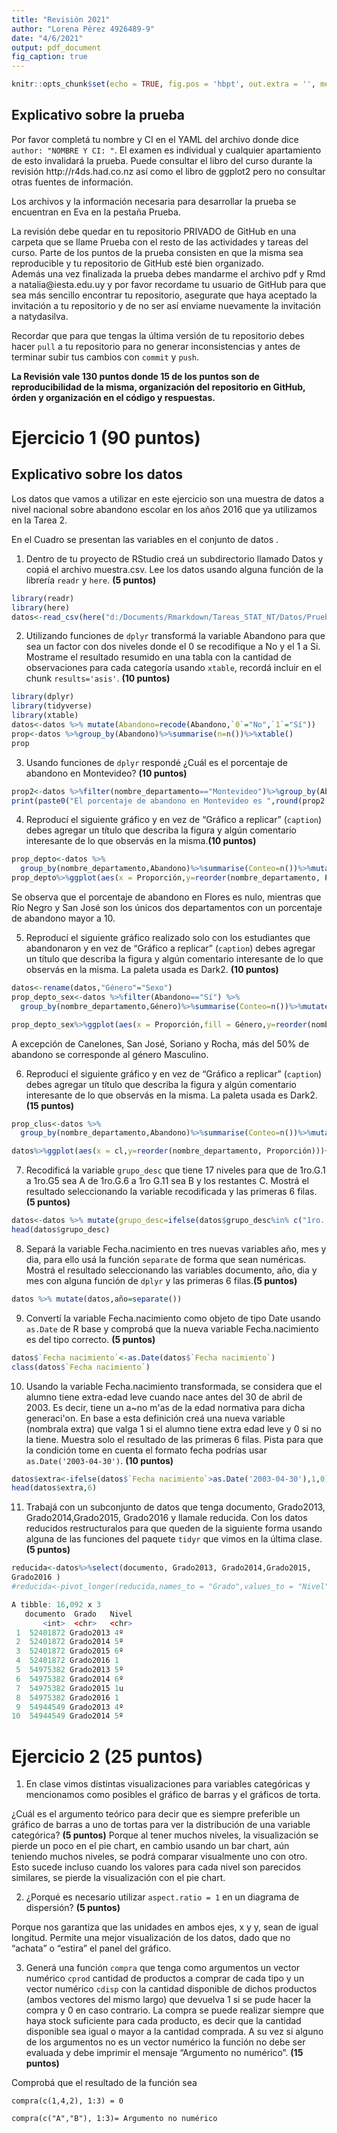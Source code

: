 ```yaml
---
title: "Revisión 2021"
author: "Lorena Pérez 4926489-9"
date: "4/6/2021"
output: pdf_document
fig_caption: true
---
```


```r
knitr::opts_chunk$set(echo = TRUE, fig.pos = 'hbpt', out.extra = '', message = FALSE, warning = FALSE)
```

## Explicativo sobre la prueba

Por favor completá tu nombre y CI en el YAML del archivo donde dice `author: "NOMBRE Y CI: "`.
El examen es individual y cualquier apartamiento de esto invalidará la prueba. Puede consultar el libro del curso durante la revisión http://r4ds.had.co.nz así como el libro de ggplot2 pero no consultar otras fuentes de información.

Los archivos y la información necesaria para desarrollar la prueba se encuentran en Eva en la pestaña Prueba.

La revisión debe quedar en tu repositorio PRIVADO de GitHub en una carpeta que se llame Prueba con el resto de las actividades y tareas del curso.  Parte de los puntos de la prueba consisten en que la misma sea reproducible y tu repositorio de GitHub esté bien organizado.  
Además una vez finalizada la prueba debes mandarme el archivo pdf y Rmd a natalia@iesta.edu.uy  y por favor recordame tu usuario de GitHub para que sea más sencillo encontrar tu repositorio, asegurate que haya aceptado la invitación a tu repositorio y de no ser así enviame nuevamente la invitación a natydasilva.

Recordar que para que tengas la última versión de tu repositorio debes hacer `pull` a tu repositorio para no generar inconsistencias y antes de terminar subir tus cambios con `commit` y `push`.

**La Revisión vale 130 puntos  donde 15 de los puntos son de reproducibilidad de la misma, organización del repositorio en GitHub, órden y organización en el código y respuestas.**


# Ejercicio 1 (90 puntos)

## Explicativo sobre los datos

Los datos que vamos a utilizar en este ejercicio son una muestra de datos a nivel nacional sobre abandono escolar en los años 2016 que ya utilizamos en la Tarea 2.

\begin{table}[hbpt]
	\centering
	\caption{Variables en \label{tab:VAR} \textbf{muestra.csv}}
	\vspace{0.5cm}
	\begin{tabular}{|l|l|}
		\hline
	\textbf{Variable} &  \textbf{Descripción}  \\
		\hline
		documento & Cédula de Identidad del alumno  \\
		\hline
		nro\_doc\_centro\_educ & Liceo que concurre el alumno en 2016  \\
		\hline
		nombre\_departamento & Nombre del Departamento del centro educativo \\
		\hline
		grupo\_desc & Grupo del alumno en 2016 \\
		\hline
		coberturaT & Cobertura en el primer semestre de 2016  \\
		\hline
		Centro\_Grupo & Liceo y grupo del alumno en 2016 \\
		\hline
		cl    & Cluster - contexto sociocultural del liceo en 1016  \\
		\hline
		Grado\_2016\_UE & Grado del alumno en el 2016 según UE  \\
		\hline
		Grado2013 & Grado del alumno en 2013 según CRM  \\
		\hline
		Grado2014 & Grado del alumno en 2014 según CRM  \\
		\hline
		Grado2015 & Grado del alumno en 2015 según CRM \\
		\hline
		Grado 2016 & Grado del alumno en 2016 según CRM \\
		\hline
		Sexo  & Sexo del alumno \\
		\hline
		Fecha.nacimiento & Fecha de nacimiento del alumno \\
		\hline
		Grupo\_UE\_2017 & Grupo del alumno en 2017 \\
		\hline
		inasistencias & cantidad de inasistencias en el primer semestre de 2016\\
		\hline
		asistencias & cantidad de asistencias en el primer semestre de 2016  \\
		\hline
	\end{tabular}
\end{table}

En el Cuadro \ref{tab:VAR} se presentan las variables en el conjunto de datos \textbf{muestra.csv}.

\newpage 

1. Dentro de tu proyecto de RStudio creá un subdirectorio llamado Datos y copiá el archivo muestra.csv. Lee los datos usando alguna función de la librería `readr` y `here`. **(5 puntos)**

```r
library(readr)
library(here)
datos<-read_csv(here("d:/Documents/Rmarkdown/Tareas_STAT_NT/Datos/Prueba", "muestra.csv"))
```

2. Utilizando funciones de `dplyr` transformá la variable Abandono para que sea un factor con dos niveles donde el 0 se recodifique a No y el 1 a Si. Mostrame el resultado resumido en una tabla con la cantidad de observaciones para cada categoría usando `xtable`, recordá incluir en el chunk `results='asis'`. **(10 puntos)**

```r
library(dplyr)
library(tidyverse)
library(xtable)
datos<-datos %>% mutate(Abandono=recode(Abandono,`0`="No",`1`="Sí"))
prop<-datos %>%group_by(Abandono)%>%summarise(n=n())%>%xtable()
prop
```


3. Usando funciones de `dplyr` respondé ¿Cuál es el porcentaje de abandono en Montevideo? **(10 puntos)**

```r
prop2<-datos %>%filter(nombre_departamento=="Montevideo")%>%group_by(Abandono)%>%summarise(proporcion=(n()/nrow(datos))*100)%>%xtable()
print(paste0("El porcentaje de abandono en Montevideo es ",round(prop2[2,2],2),"%"))
```

4. Reproducí el siguiente gráfico y en vez de "Gráfico a replicar" (`caption`) debes agregar un título que describa la figura y algún comentario interesante de lo que observás en la misma.**(10 puntos) **


```r
prop_depto<-datos %>%
  group_by(nombre_departamento,Abandono)%>%summarise(Conteo=n())%>%mutate(Proporción=round(Conteo/sum(Conteo),3)*100)%>%filter(Abandono=="Sí")%>%xtable()
prop_depto%>%ggplot(aes(x = Proporción,y=reorder(nombre_departamento, Proporción)))+geom_point()+theme(aspect.ratio = 1)+labs(x = "Proporción", y = "Departamentos")
```

Se observa que el porcentaje de abandono en Flores es nulo, mientras que Río Negro y San José son los únicos dos departamentos con un porcentaje de abandono mayor a 10.

5.  Reproducí el siguiente gráfico realizado solo con los estudiantes que abandonaron y en vez de "Gráfico a replicar" (`caption`) debes agregar un título que describa la figura y algún comentario interesante de lo que observás en la misma. La paleta usada es Dark2. **(10 puntos)**

```r
datos<-rename(datos,"Género"="Sexo")
prop_depto_sex<-datos %>%filter(Abandono=="Sí") %>%
  group_by(nombre_departamento,Género)%>%summarise(Conteo=n())%>%mutate(Proporción=round(Conteo/sum(Conteo),3))%>%xtable()

prop_depto_sex%>%ggplot(aes(x = Proporción,fill = Género,y=reorder(nombre_departamento, -Proporción)))+geom_bar(position="stack",stat="identity")+scale_fill_brewer(palette="Dark2")+ labs(x = "Proporción", y = "Departamentos")+theme(legend.position = "bottom")

```

A excepción de Canelones, San José, Soriano y Rocha, más del 50% de abandono se corresponde al género Masculino. 

\newpage

6. Reproducí el siguiente gráfico y en vez de "Gráfico a replicar" (`caption`) debes agregar un título que describa la figura y algún comentario interesante de lo que observás en la misma. La paleta usada es Dark2.**(15 puntos)**

```r

prop_clus<-datos %>%
  group_by(nombre_departamento,Abandono)%>%summarise(Conteo=n())%>%mutate(Proporción=round(Conteo/sum(Conteo),3)*100)%>%filter(Abandono=="Sí")%>%xtable()

datos%>%ggplot(aes(x = cl,y=reorder(nombre_departamento, Proporción)))+geom_point()+theme(aspect.ratio = 1)+labs(x = "Proporción", y = "Departamentos")
```


\newpage

7. Recodificá la variable `grupo_desc` que tiene 17 niveles para que de 1ro.G.1 a 1ro.G5 sea A de 1ro.G.6 a 1ro G.11 sea B y los restantes C. Mostrá el resultado seleccionando la variable recodificada y las primeras 6 filas. **(5 puntos)**

```r
datos<-datos %>% mutate(grupo_desc=ifelse(datos$grupo_desc%in% c("1ro. G. 1","1ro. G. 2","1ro. G. 3","1ro. G. 4","1ro. G. 5"),"A",ifelse(datos$grupo_desc%in% c("1ro. G. 6","1ro. G. 7","1ro. G. 8","1ro. G. 9","1ro. G. 10","1ro. G. 11"),"B","C")))
head(datos$grupo_desc)
```

8. Separá la variable Fecha.nacimiento en tres nuevas variables año, mes y dia, para ello usá la función `separate` de forma que sean numéricas.
Mostrá el resultado seleccionando las variables documento, año, dia y mes con alguna función de `dplyr` y las primeras 6 filas.**(5 puntos)** 

```r
datos %>% mutate(datos,año=separate())

```

9. Convertí la variable Fecha.nacimiento como objeto de tipo Date usando  `as.Date` de R base y comprobá que la nueva variable Fecha.nacimiento es del tipo correcto. **(5 puntos)**

```r
datos$`Fecha nacimiento`<-as.Date(datos$`Fecha nacimiento`)
class(datos$`Fecha nacimiento`)
```


10. Usando la variable Fecha.nacimiento transformada, se considera que el alumno tiene extra-edad leve cuando nace antes del 30 de abril de 2003. Es decir, tiene un a\~no m\'as de la edad normativa para dicha generaci\'on. En base a esta definición creá una nueva variable (nombrala extra) que valga 1 si el alumno tiene extra edad leve y 0 si no la tiene. Muestra solo el resultado de las primeras 6 filas. Pista para que la condición tome en cuenta el formato fecha podrías usar `as.Date('2003-04-30')`. **(10 puntos)**

```r
datos$extra<-ifelse(datos$`Fecha nacimiento`>as.Date('2003-04-30'),1,0)
head(datos$extra,6)
```

11. Trabajá con un subconjunto de datos que tenga documento, Grado2013, Grado2014,Grado2015, Grado2016 y llamale reducida.
Con los datos reducidos restructuralos para que queden de la siguiente forma usando alguna de las funciones del paquete `tidyr` que vimos en la última clase.**(5 puntos)**

```r
reducida<-datos%>%select(documento, Grado2013, Grado2014,Grado2015,
Grado2016 )
#reducida<-pivot_longer(reducida,names_to = "Grado",values_to = "Nivel")
```


```r
A tibble: 16,092 x 3
   documento  Grado   Nivel
       <int>  <chr>   <chr>
 1  52401872 Grado2013 4º   
 2  52401872 Grado2014 5º   
 3  52401872 Grado2015 6º   
 4  52401872 Grado2016 1    
 5  54975382 Grado2013 5º   
 6  54975382 Grado2014 6º   
 7  54975382 Grado2015 1u   
 8  54975382 Grado2016 1    
 9  54944549 Grado2013 4º   
10  54944549 Grado2014 5º   
```


# Ejercicio 2 (25 puntos)

1. En clase vimos distintas visualizaciones para variables categóricas y mencionamos como posibles el gráfico de barras y el gráficos de torta. 

¿Cuál es el argumento teórico para decir que es siempre preferible un gráfico de barras a uno de tortas para ver la distribución de una variable categórica? **(5 puntos)**
Porque al tener muchos niveles, la visualización se pierde un poco en el pie chart, en cambio usando un bar chart, aún teniendo muchos niveles, se podrá comparar visualmente uno con otro. Esto sucede incluso cuando los valores para cada nivel son parecidos similares, se pierde la visualización con el pie chart.

2. ¿Porqué es necesario utilizar `aspect.ratio = 1` en un diagrama de dispersión? **(5 puntos)**

Porque nos garantiza que las unidades en ambos ejes, x y y, sean de igual longitud. Permite una mejor visualización de los datos, dado que no "achata" o "estira" el panel del gráfico.

3. Generá una función  `compra` que tenga como argumentos un vector numérico `cprod` cantidad de productos a comprar de cada tipo y un vector numérico `cdisp` con la cantidad disponible de dichos productos (ambos vectores del mismo largo) que devuelva 1 si se pude hacer la compra y 0 en caso contrario. La compra se puede realizar siempre que haya stock suficiente para cada producto, es decir que la cantidad disponible sea igual o mayor a la cantidad comprada. A su vez si alguno de los argumentos no es un vector numérico la función no debe ser evaluada y debe imprimir el mensaje "Argumento no numérico". **(15 puntos)** 

Comprobá que el resultado de la función sea  

`compra(c(1,4,2), 1:3) = 0`

`compra(c("A","B"), 1:3)= Argumento no numérico`




